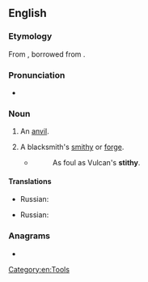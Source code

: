 ==English==

===Etymology===
From {{inh|en|enm|}}, borrowed from {{der|en|non|steði}}.

===Pronunciation===
* {{IPA|en|/ˈstɪðɪ/}}

===Noun===
{{en-noun|stithies}}

# An [[anvil]].
#: {{rfquotek|en|Sir Walter Scott}}
# A blacksmith's [[smithy]] or [[forge]].
#* {{rfdatek|en|Shakespeare}}
#*: As foul as Vulcan's '''stithy'''.

====Translations====
{{trans-top|an anvil}}
* Russian: {{t+|ru|накова́льня|f}}
{{trans-mid}}
{{trans-bottom}}

{{trans-top|smithy or forge}}
* Russian: {{t+|ru|ку́зница|f}}
{{trans-mid}}
{{trans-bottom}}

===Anagrams===
* {{anagrams|en|a=histty|shitty}}

[[Category:en:Tools]]